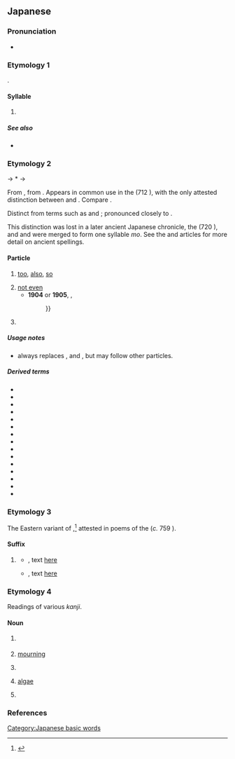 {{character info/new}}
==Japanese==
{{stroke order|strokes=3}}

===Pronunciation===
* {{ja-pron}}

===Etymology 1===
{{ja-kana-mannyogana-etym}}.

====Syllable====
{{ja-syllable}}

# {{ja-kana-def}}

=====See also=====
* {{list:Hiragana/ja}}

===Etymology 2===
{{IPAfont|⟨mo<sub>2</sub>⟩}} → *{{IPAchar|/mə/}} → {{IPAchar|/mo/}}

From {{inh|ja|ojp|-}}, from {{inh|ja|jpx-pro|*mə}}. Appears in common use in the ''{{w|Kojiki}}'' (712 {{CE}}), with the only attested distinction between {{IPAfont|⟨mo<sub>1</sub>⟩}} and {{IPAfont|⟨mo<sub>2</sub>⟩}}. Compare {{cog|ltc|-}} {{ltc-l|母}}.

Distinct from {{IPAfont|⟨mo<sub>1</sub>⟩}} terms such as {{m|ja|雲|tr={{IPAfont|⟨kumo<sub>1</sub>⟩}} → kumo||[[cloud]]}} and {{m|ja|下|tr={{IPAfont|⟨simo<sub>1</sub>⟩}} → shimo||[[lower]], [[end]]}}; pronounced closely to {{cog|ltc|-}} {{ltc-l|毛}}. 

This distinction was lost in a later ancient Japanese chronicle, the ''{{w|Nihon Shoki}}'' (720 {{CE}}), and {{IPAfont|⟨mo<sub>1</sub>⟩}} and {{IPAfont|⟨mo<sub>2</sub>⟩}} were merged to form one syllable ''mo''. See the {{w|Man'yōgana}} and {{w|Jōdai Tokushu Kanazukai}} articles for more detail on ancient spellings.

====Particle====
{{ja-pos|particle}}

# [[too]], [[also]], [[so]]
#: {{ja-usex|田中さんはビールを飲んでいる。スミスさん'''も'''飲んでいる。|たなか-さん は ビール を のんでいる。スミス-さん '''も''' のんでいる。|Tanaka is drinking beer. Smith is drinking it, '''too'''.}}
#: {{ja-usex|本日'''も'''ご来店くださいまして、ありがとうございます。|ほんじつ '''も''' ご-らいてん くださいまして、ありがとう ございます。|Thank you for [[visit|visiting]] our store today as well as other days.}}
#: {{ja-usex|私に'''も'''呉れた。|わたし に '''も''' くれた。|She gave some to me, '''too'''.}}
#: {{ja-usex|カクレンジャー'''も'''ハリケンジャー'''も'''ニンニンジャー'''も'''スーパー戦隊だ。|カクレンジャー '''も''' ハリケンジャー '''も''' ニンニンジャー '''も''' スーパー せんたい だ。|The Kakurangers, the Hurricanegers and the Ninningers are '''also''' Super Sentai.}}
# [[not even]]
#* '''1904''' or '''1905''', {{w2|ja|小林清親}}, [[:File:Forces_returning_2.jpg|{{lang|ja|百撰百笑}}]]
#*: {{ja-usex|露%國の海陸軍は、日本軍に一%度'''も'''勝つ事なく、…|^ろ%こく の かいりくぐん は、^にほんぐん に いち%ど '''も''' かつ こと なく、…|Russia's navy and army is, without winning against the Japanese army '''even''' once, {{...}}}}
#: {{ja-usex|箱の中には何'''も'''なかった。|はこ の なか に は なに '''も''' なかった。|The box was empty.|lit=Inside the box was '''not even''' anything.}}
# {{n-g|Inserted between {{m|ja|て|tr=te}} and a negative suffix for emphasis.}}
#: {{ja-usex|まさか[[事故]]に[[遭う]]とは[[思う|思って]]'''も'''いませんでした。|まさか じこ に あう と は おもって '''も''' いません でした。|Never in my wildest dreams would I have imagined that I would be in an accident.}}

=====Usage notes=====
* {{m|ja||も|tr=mo}} always replaces {{ja-r|は|rom=wa}}, {{ja-r|を}} and {{ja-r|が}}, but may follow other particles.

=====Derived terms=====
{{der-top}}
* {{ja-r|もが|mo ga}}
* {{ja-r|もや|mo ya}}
* {{ja-r|もよ|mo yo}}
* {{ja-r|いつも|itsu mo}}
* {{ja-r|いつまでも|itsu made mo}}
* {{ja-r|かも|ka mo}}
* {{ja-r|しも|shi mo}}
* {{ja-r|だにも|dani mo}}
* {{ja-r|でも|de mo}}
* {{ja-r|とも|to mo}}
* {{ja-r|ども|do mo}}
* {{ja-r|にも|ni mo}}
* {{ja-r|もがも|mo ga mo}}
* {{ja-r|やも|ya mo}}
* {{ja-r|をも|o mo}}
{{der-bottom}}

===Etymology 3===
The Eastern {{inh|ja|ojp|-}} variant of {{m|ja|む|tr=-mu}},<ref>{{R:Daijirin}}</ref> attested in poems of the ''{{w|Man'yōshū}}'' (''c.'' 759 {{CE}}).

====Suffix====
{{ja-pos|suffix}}

# {{lb|ja|regional|jodōshi|obsolete}} {{n-g|Used to form the conjectural form of verbs, equivalent to modern {{ja-r|-う}} / {{ja-r|-よう}}.}}
#* {{RQ:Manyoshu|14|3418}}, text [http://jti.lib.virginia.edu/japanese/manyoshu/Man14Yo.html#3418 here]
#*: {{ja-usex|m=可美都氣努 佐野田能奈倍能 武良奈倍尓 許登波佐太米都 伊麻波伊可尓世'''母'''|m_kana=かみつけの さのだのなへの むらなへに ことはさだめつ いまはいかにせ'''も'''|[[上%毛野]]%佐野%田の苗の[[群苗]]に事は定めつ今はいかにせ'''も'''|^かみつ%けの% ^さの%だ-の-なへ の むらなへ に こと は さだめつ いま は いか に せ'''も'''|rom=Kamitsukeno Sanoda-no-nae no muranae ni koto ni sadametsu ima wa ika ni se'''mo'''}}
#* {{RQ:Manyoshu|20|4418}}, text [http://jti.lib.virginia.edu/japanese/manyoshu/Man20Yo.html#4418 here]
#*: {{ja-usex|m=和我可度乃 可多夜麻都婆伎 麻己等奈礼 和我弖布礼奈々 都知尓於知'''母'''加毛|m_kana=わがかどの かたやまつばき まことなれ わがてふれなな つちにおち'''も'''かも|我が門の片山%椿まこと汝れ我が手触れ[[なな]]土に落ち'''も'''かも|わが かど の かたやま% つばき まこと なれ わが て ふれなな つち に おち'''も''' か も}}

===Etymology 4===
Readings of various ''kanji''.

====Noun====
{{ja-noun}}

# {{ja-def|最}} {{rfdef|ja}}
# {{ja-def|喪}} [[mourning]]
# {{ja-def|裳}} {{rfdef|ja}}
# {{ja-def|藻}} [[algae]]
# {{ja-def|面}} {{rfdef|ja}}

===References===
<references/>

[[Category:Japanese basic words]]